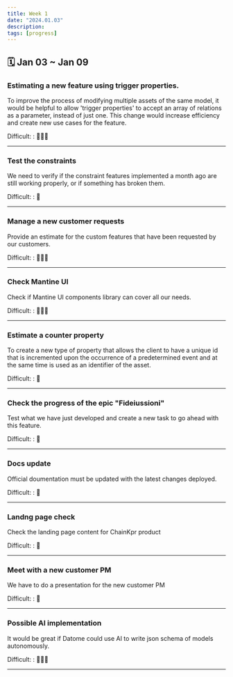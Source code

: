 ```yaml
---
title: Week 1
date: "2024.01.03"
description:
tags: [progress]
---
```


## 🗓️ Jan 03 ~ Jan 09

### Estimating a new feature using trigger properties.

To improve the process of modifying multiple assets of the same model, it would be helpful to allow 'trigger properties' to accept an array of relations as a parameter, instead of just one. This change would increase efficiency and create new use cases for the feature.

Difficult: : 🧠🧠🧠

---

### Test the constraints

We need to verify if the constraint features implemented a month ago are still working properly, or if something has broken them.

Difficult: : 🧠

---

### Manage a new customer requests

Provide an estimate for the custom features that have been requested by our customers.

Difficult: : 🧠🧠🧠

---

### Check Mantine UI

Check if Mantine UI components library can cover all our needs.

Difficult: : 🧠🧠🧠

---

### Estimate a counter property

To create a new type of property that allows the client to have a unique id that is incremented upon the occurrence of a predetermined event and at the same time is used as an identifier of the asset.

Difficult: : 🧠

---

### Check the progress of the epic "Fideiussioni"

Test what we have just developed and create a new task to go ahead with this feature.

Difficult: : 🧠

---

### Docs update

Official doumentation must be updated with the latest changes deployed.

Difficult: : 🧠

---

### Landng page check

Check the landing page content for ChainKpr product

Difficult: : 🧠

---

### Meet with a new customer PM

We have to do a presentation for the new customer PM

Difficult: : 🧠

---

### Possible AI implementation

It would be great if Datome could use AI to write json schema of models autonomously.

Difficult: : 🧠🧠🧠

---
